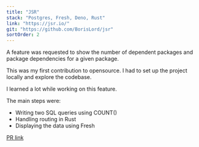 ```yaml
---
title: "JSR"
stack: "Postgres, Fresh, Deno, Rust"
link: "https://jsr.io/"
git: "https://github.com/BorisLord/jsr"
sortOrder: 2
---
```


A feature was requested to show the number of dependent packages and package dependencies for a given package.

This was my first contribution to opensource. I had to set up the project locally and explore the codebase.

I learned a lot while working on this feature.

The main steps were:
- Writing two SQL queries using COUNT()
- Handling routing in Rust
- Displaying the data using Fresh

[PR link](https://github.com/jsr-io/jsr/pull/857)